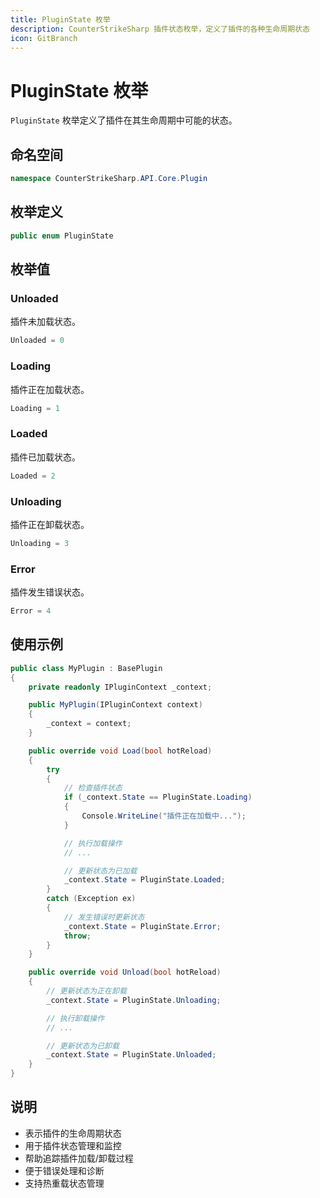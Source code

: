```yaml
---
title: PluginState 枚举
description: CounterStrikeSharp 插件状态枚举，定义了插件的各种生命周期状态
icon: GitBranch
---
```


# PluginState 枚举

`PluginState` 枚举定义了插件在其生命周期中可能的状态。

## 命名空间

```csharp
namespace CounterStrikeSharp.API.Core.Plugin
```

## 枚举定义

```csharp
public enum PluginState
```

## 枚举值

### Unloaded

插件未加载状态。

```csharp
Unloaded = 0
```

### Loading

插件正在加载状态。

```csharp
Loading = 1
```

### Loaded

插件已加载状态。

```csharp
Loaded = 2
```

### Unloading

插件正在卸载状态。

```csharp
Unloading = 3
```

### Error

插件发生错误状态。

```csharp
Error = 4
```

## 使用示例

```csharp
public class MyPlugin : BasePlugin
{
    private readonly IPluginContext _context;

    public MyPlugin(IPluginContext context)
    {
        _context = context;
    }

    public override void Load(bool hotReload)
    {
        try
        {
            // 检查插件状态
            if (_context.State == PluginState.Loading)
            {
                Console.WriteLine("插件正在加载中...");
            }

            // 执行加载操作
            // ...

            // 更新状态为已加载
            _context.State = PluginState.Loaded;
        }
        catch (Exception ex)
        {
            // 发生错误时更新状态
            _context.State = PluginState.Error;
            throw;
        }
    }

    public override void Unload(bool hotReload)
    {
        // 更新状态为正在卸载
        _context.State = PluginState.Unloading;

        // 执行卸载操作
        // ...

        // 更新状态为已卸载
        _context.State = PluginState.Unloaded;
    }
}
```

## 说明

- 表示插件的生命周期状态
- 用于插件状态管理和监控
- 帮助追踪插件加载/卸载过程
- 便于错误处理和诊断
- 支持热重载状态管理 